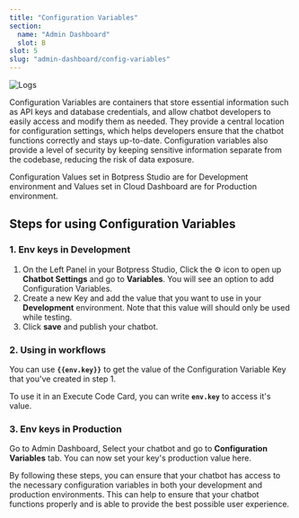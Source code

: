 ```yaml
---
title: "Configuration Variables"
section:
  name: "Admin Dashboard"
  slot: B
slot: 5
slug: "admin-dashboard/config-variables"
---
```


![Logs](/admin-variables.png)

Configuration Variables are containers that store essential information such as API keys and database credentials, and allow
chatbot developers to easily access and modify them as needed. They provide a central location for configuration settings,
which helps developers ensure that the chatbot functions correctly and stays up-to-date. Configuration variables also provide
a level of security by keeping sensitive information separate from the codebase, reducing the risk of data exposure.

<Callout variant="info" title="Note">
  Configuration Values set in Botpress Studio are for Development environment
  and Values set in Cloud Dashboard are for Production environment.
</Callout>

## Steps for using Configuration Variables

### 1. Env keys in Development

1. On the Left Panel in your Botpress Studio, Click the ⚙️ icon to open up **Chatbot Settings** and go to **Variables**. You will see an option to add Configuration Variables.
2. Create a new Key and add the value that you want to use in your **Development** environment. Note that this value will should only be used while testing.
3. Click **save** and publish your chatbot.

### 2. Using in workflows

You can use **`{{env.key}}`** to get the value of the Configuration Variable Key that you've created in step 1.

To use it in an Execute Code Card, you can write **`env.key`** to access it's value.

### 3. Env keys in Production

Go to Admin Dashboard, Select your chatbot and go to **Configuration Variables** tab. You can now set your key's production value here.

By following these steps, you can ensure that your chatbot has access to the necessary configuration variables in both your
development and production environments. This can help to ensure that your chatbot functions properly and is able to provide
the best possible user experience.
